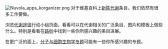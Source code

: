 [[Image:Nuvola_apps_korganizer.png|right]]
对于维基百科上[[新陈代谢|新陈代谢]]条目，我们依然有很多工作要做。

浏览[[Wikipedia:分子与细胞生物学专题/代谢途径行动小组|代谢途径]]行动小组页面，看看可以在代谢相关的广泛条目、图片和模板上做些什么。特别是看看在[[Wikipedia:分子与细胞生物学专题/代谢途径行动小组/路标|路标]]中找到一些你所感兴趣的条目进展。

在更广泛的面上，[[Wikipedia:分子与细胞生物学专题|分子与细胞生物学专题]]可能有一些你所感兴趣的专题。